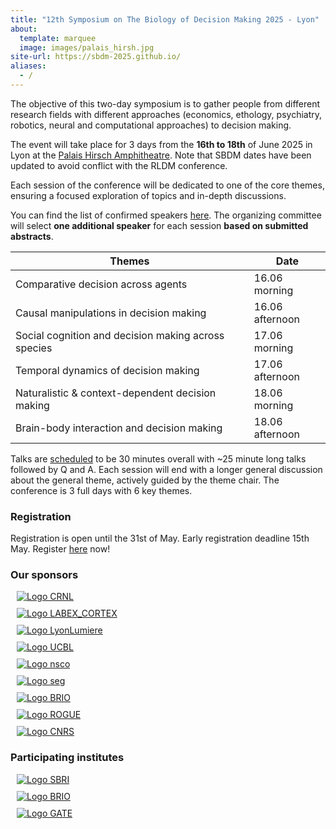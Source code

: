 ```yaml
---
title: "12th Symposium on The Biology of Decision Making 2025 - Lyon"
about:
  template: marquee
  image: images/palais_hirsh.jpg
site-url: https://sbdm-2025.github.io/
aliases:
  - /
---
```


The objective of this two-day symposium is to gather people from
different research fields with different approaches (economics,
ethology, psychiatry, robotics, neural and computational approaches) to
decision making.

The event will take place for 3 days from the **16th to 18th** of June
2025 in Lyon at the [Palais Hirsch Amphitheatre](venue). Note that SBDM dates have been updated to avoid conflict with the RLDM conference.

Each session of the conference will be dedicated to one of the core
themes, ensuring a focused exploration of topics and in-depth
discussions.

You can find the list of confirmed speakers [here](speakers). The organizing committee will select **one additional speaker** for each session **based on submitted abstracts**.

| Themes                                              | Date            |
|-----------------------------------------------------|-----------------|
| Comparative decision across agents                  | 16.06 morning   |
| Causal manipulations in decision making             | 16.06 afternoon |
| Social cognition and decision making across species | 17.06 morning   |
| Temporal dynamics of decision making                | 17.06 afternoon |
| Naturalistic & context-dependent decision making    | 18.06 morning   |
| Brain-body interaction and decision making          | 18.06 afternoon |

Talks are [scheduled](program) to be 30 minutes overall with \~25 minute long talks
followed by Q and A. Each session will end with a longer general
discussion about the general theme, actively guided by the theme chair.
The conference is 3 full days with 6 key themes.

### Registration

Registration is open until the 31st of May. Early registration deadline 15th May. 
Register [here](registration) now!

### Our sponsors

```{=html}
<style>
.logo-wrapper {
  flex: 0 1 auto;          /* allows shrinking on small screens */
  margin: 10px;
}
.logo-img {
  max-height: 100px;
  object-fit: contain;
  width: auto;
  height: auto;
}
</style>

<div class="container">
  <div class="d-flex flex-wrap justify-content-center align-items-center">
    <div class="logo-wrapper">
      <a href="https://www.crnl.fr/en?language=en"><img src="images/CRNL.png" class="img-fluid logo-img" alt="Logo CRNL"></a>
    </div>
    <div class="logo-wrapper">
      <a href="https://labex-cortex.universite-lyon.fr/"><img src="images/LABEX_CORTEX.png" class="img-fluid logo-img" alt="Logo LABEX_CORTEX"></a>
    </div>
    <div class="logo-wrapper">
      <a href="https://welcome.univ-lyon2.fr/"><img src="images/LyonLumiere.png" class="img-fluid logo-img" alt="Logo LyonLumiere"></a>
    </div>
    <div class="logo-wrapper">
      <a href="https://www.univ-lyon1.fr/en"><img src="images/UCBL.png" class="img-fluid logo-img" alt="Logo UCBL"></a>
    </div>
    <div class="logo-wrapper">
      <a href="https://nsco.universite-lyon.fr/the-neurosciences-and-cognition-doctoral-school-ed-476-nsco--148506.kjsp?RH=ED-NSCO"><img src="images/nsco-logo.png" class="img-fluid logo-img" alt="Logo nsco"></a>
    </div>
    <div class="logo-wrapper">
      <a href="https://edseg.universite-lyon.fr/ed-486-seg-en-95692.kjsp?RH=1552544795785341"><img src="images/seg-logo.png" class="img-fluid logo-img" alt="Logo seg"></a>
    </div>
    <div class="logo-wrapper">
      <a href="https://www.brio.institute/home"><img src="images/BRIO-log.png" class="img-fluid logo-img" alt="Logo BRIO"></a>
    </div>
    <div class="logo-wrapper">
      <a href="https://www.rogue-research.com/"><img src="images/rogue.png" class="img-fluid logo-img" alt="Logo ROGUE"></a>
    </div>
    <div class="logo-wrapper">
      <a href="https://www.cnrs.fr/en/"><img src="images/LOGO_CNRS_BLEU.png" class="img-fluid logo-img" alt="Logo CNRS"></a>
    </div>
    <!-- Add more logos as needed -->
  </div>
</div>

```

### Participating institutes

```{=html}
<style>
.logo-wrapper {
  flex: 0 1 auto;          /* allows shrinking on small screens */
  margin: 10px;
}
.logo-img {
  max-height: 100px;
  object-fit: contain;
  width: auto;
  height: auto;
}
</style>

<div class="container">
  <div class="d-flex flex-wrap justify-content-center align-items-center">
    <div class="logo-wrapper">
      <a href="https://sbri.fr/"><img src="images/logo-sbri-lyon-3-cropped.svg" class="img-fluid logo-img" alt="Logo SBRI"></a>
    </div>
    <div class="logo-wrapper">
      <a href="https://www.crnl.fr/en?language=en"><img src="images/CRNL.png" class="img-fluid logo-img" alt="Logo BRIO"></a>
    </div>
    <div class="logo-wrapper">
      <a href="https://www.gate.cnrs.fr/en/"><img src="images/GATE.png" class="img-fluid logo-img" alt="Logo GATE"></a>
    </div>
  </div>
</div>

```